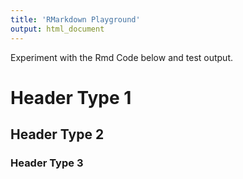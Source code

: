 ```yaml
---
title: 'RMarkdown Playground'
output: html_document
---
```


Experiment with the Rmd Code below and test output.

# Header Type 1
## Header Type 2 
### Header Type 3

